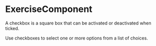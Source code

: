 

<Meta component={ExerciseComponent} title="Lessons/06 - Controlled Components Pattern 🚧/Exercise" />

# ExerciseComponent

A checkbox is a square box that can be activated or deactivated when ticked. 

Use checkboxes to select one or more options from a list of choices.
